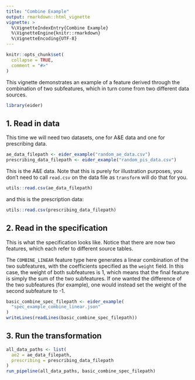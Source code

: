 ```yaml
---
title: "Combine Example"
output: rmarkdown::html_vignette
vignette: >
  %\VignetteIndexEntry{Combine Example}
  %\VignetteEngine{knitr::rmarkdown}
  %\VignetteEncoding{UTF-8}
---
```

 
```r
knitr::opts_chunk$set(
  collapse = TRUE,
  comment = "#>"
)
```

This vignette demonstrates an example of a feature derived through the combination of two subfeatures, which in turn come from two different data sources.

```r
library(eider)
```

## 1. Read in data

This time we will need two datasets, one for A&E data and one for prescribing data.

```r
ae_data_filepath <- eider_example("random_ae_data.csv")
prescribing_data_filepath <- eider_example("random_pis_data.csv")
```

This is the A&E data. Note that this is purely for illustration purposes, you don't need to call `read.csv` on the data file as `transform` will do that for you.
```r
utils::read.csv(ae_data_filepath)
```

and this is the prescription data:
```r
utils::read.csv(prescribing_data_filepath)
```

## 2. Read in the specification

This is what the specification looks like.
Notice that there are now two features, which each refer to different source tables.

The `COMBINE_LINEAR` feature type here generates a linear combination of the two subfeatures, with the coefficients specified as the `weight` field.
In this case, the weight of both subfeatures is 1, which means that the final feature is simply the sum of the two subfeatures.
If one wanted the difference of the two subfeatures (for example), one would instead set the weight of the second subfeature to -1.

```r
basic_combine_spec_filepath <- eider_example(
  "spec_example_combine_linear.json"
)
writeLines(readLines(basic_combine_spec_filepath))
```


## 3. Run the transformation
```r
all_data_paths <- list(
  ae2 = ae_data_filepath,
  prescribing = prescribing_data_filepath
)
run_pipeline(all_data_paths, basic_combine_spec_filepath)
```
